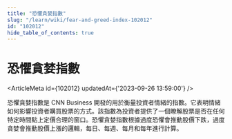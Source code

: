 ```yaml
---
title: "恐懼貪婪指數"
slug: "/learn/wiki/fear-and-greed-index-102012"
id: "102012"
hide_table_of_contents: true
---
```



# 恐懼貪婪指數

<ArticleMeta id={102012} updatedAt={'2023-09-26 13:59:00'} />
<div className='border-solid border-b border-t-0 my-4 border-[var(--ifm-color-gray-300)]' />

恐懼貪婪指數是 CNN Business 開發的用於衡量投資者情緒的指數。它表明情緒如何影響投資者購買股票的方式。該指數為投資者提供了一個瞭解股票是否在任何特定時間點上定價合理的窗口。恐懼貪婪指數根據過度恐懼會推動股價下跌，過度貪婪會推動股價上漲的邏輯，每日、每週、每月和每年進行計算。
